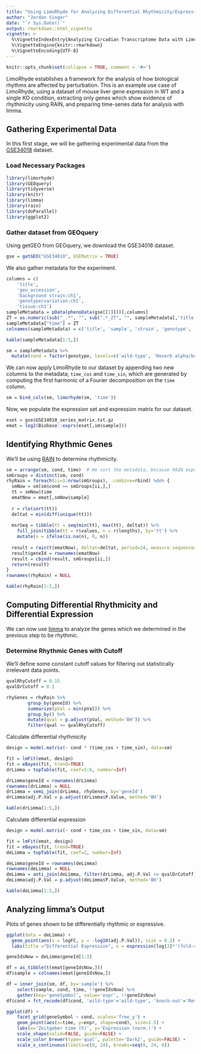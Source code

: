 ```yaml
---
title: "Using LimoRhyde for Analyzing Differential Rhythmicity/Expression"
author: "Jordan Singer"
date: "`r Sys.Date()`"
output: rmarkdown::html_vignette
vignette: >
  %\VignetteIndexEntry{Analyzing Circadian Transcriptome Data with LimoRhyde}
  %\VignetteEngine{knitr::rmarkdown}
  %\VignetteEncoding{UTF-8}
---
```


```r
knitr::opts_chunk$set(collapse = TRUE, comment = '#>')
```

LimoRhyde establishes a framework for the analysis of how biological rhythms are affected by perturbation.  This is an example use case of LimoRhyde, using a dataset of mouse liver gene expression in WT and a single KO condition, extracting only genes which show evidence of rhythmicity using RAIN, and preparing time-series data for analysis with limma.

## Gathering Experimental Data

In this first stage, we will be gathering experimental data from the [GSE34018](https://www.ncbi.nlm.nih.gov/geo/query/acc.cgi?acc=GSE34018) dataset.

### Load Necessary Packages

```r
library(limorhyde)
library(GEOquery)
library(tidyverse)
library(knitr)
library(limma)
library(rain)
library(doParallel)
library(ggplot2)
```

### Gather dataset from GEOquery

Using getGEO from GEOquery, we download the GSE34018 dataset.
```r
gse = getGEO("GSE34018", GSEMatrix = TRUE)
```

We also gather metadata for the experiment.
```r
columns = c(
    'title',
    'geo_accession',
    'background strain:ch1',
    'genotype/variation:ch1',
    'tissue:ch1')
sampleMetadata = pData(phenoData(gse[[1]]))[,columns]
ZT = as.numeric(sub("_.*", "", sub(".*_ZT", "", sampleMetadata[,'title'])))
sampleMetadata["time"] = ZT
colnames(sampleMetadata) = c('title', 'sample', 'strain', 'genotype', 'tissue', 'time')

kable(sampleMetadata[1:5,])
```

```r
sm = sampleMetadata %>%
  mutate(cond = factor(genotype, levels=c('wild-type', 'Reverb alpha/beta DKO')))
```

We can now apply LimoRhyde to our dataset by appending two new columns to the metadata; `time_cos` and `time_sin`, which are generated by computing the first harmonic of a Fourier decomposition on the `time` column.
```r
sm = bind_cols(sm, limorhyde(sm, 'time'))
```

Now, we populate the expression set and expression matrix for our dataset.
```r
eset = gse$GSE34018_series_matrix.txt.gz
emat = log2(Biobase::exprs(eset[,sm$sample]))
```

## Identifying Rhythmic Genes

We'll be using [RAIN](https://bioconductor.org/packages/release/bioc/html/rain.html) to determine rhythmicity.
```r
sm = arrange(sm, cond, time)  # We sort the metadata, because RAIN expects time points to be sorted.
smGroups = distinct(sm, cond)
rhyRain = foreach(ii=1:nrow(smGroups), .combine=rbind) %do% {
  smNow = sm[sm$cond == smGroups[ii,],]
  tt = smNow$time
  ematNow = emat[,smNow$sample]
  
  r = rle(sort(tt))
  deltat = min(diff(unique(tt)))
  
  msrSeq = tibble(tt = seq(min(tt), max(tt), deltat)) %>%
    full_join(tibble(tt = r$values, n = r$lengths), by='tt') %>%
    mutate(n = ifelse(is.na(n), 0, n))
  
  result = rain(t(ematNow), deltat=deltat, period=24, measure.sequence=msrSeq$n)
  result$geneId = rownames(ematNow)
  result = cbind(result, smGroups[ii,])
  return(result)
}
rownames(rhyRain) = NULL
```

```r
kable(rhyRain[1:5,])
```

## Computing Differential Rhythmicity and Differential Expression

We can now use [limma](https://academic.oup.com/nar/article/43/7/e47/2414268) to analyze the genes which we determined in the previous step to be rhythmic.

### Determine Rhythmic Genes with Cutoff
We'll define some constant cutoff values for filtering out statistically irrelevant data points.
```r
qvalRhyCutoff = 0.15
qvalDrCutoff = 0.1
```

```r
rhyGenes = rhyRain %>%
		group_by(geneId) %>%
		summarize(pVal = min(pVal)) %>%
		group_by() %>%
		mutate(qval = p.adjust(pVal, method='BH')) %>%
		filter(qval <= qvalRhyCutoff)
```

Calculate differential rhythmicity
```r
design = model.matrix(~ cond * (time_cos + time_sin), data=sm)

fit = lmFit(emat, design)
fit = eBayes(fit, trend=TRUE)
drLimma = topTable(fit, coef=5:6, number=Inf)

drLimma$geneId = rownames(drLimma)
rownames(drLimma) = NULL
drLimma = semi_join(drLimma, rhyGenes, by='geneId')
drLimma$adj.P.Val = p.adjust(drLimma$P.Value, method='BH')

kable(drLimma[1:5,])
```

Calculate differential expression
```r
design = model.matrix(~ cond + time_cos + time_sin, data=sm)

fit = lmFit(emat, design)
fit = eBayes(fit, trend=TRUE)
deLimma = topTable(fit, coef=2, number=Inf)

deLimma$geneId = rownames(deLimma)
rownames(deLimma) = NULL
deLimma = anti_join(deLimma, filter(drLimma, adj.P.Val <= qvalDrCutoff), by='geneId')
deLimma$adj.P.Val = p.adjust(deLimma$P.Value, method='BH')

kable(deLimma[1:5,])
```

## Analyzing limma's Output

Plots of genes shown to be differentially rhythmic or expressive.
```r
ggplot(data = deLimma) +
  geom_point(aes(x = logFC, y = -log10(adj.P.Val)), size = 0.2) + 
  labs(title ="Differential Expression", x = expression(log[2]*'(fold-change)'), y = expression(-log[10]*'('*q[DE]*')'))
```

```r
geneIdsNow = deLimma$geneId[1:3]

df = as_tibble(t(emat[geneIdsNow,]))
df$sample = colnames(emat[geneIdsNow,])

df = inner_join(sm, df, by='sample') %>%
	select(sample, cond, time, !!geneIdsNow) %>%
	gather(key='geneSymbol', value='expr', !!geneIdsNow)
df$cond = fct_recode(df$cond, 'wild-type'='wild-type', 'knock-out'='Reverb alpha/beta DKO')

ggplot(df) +
	facet_grid(geneSymbol ~ cond, scales='free_y') +
	geom_point(aes(x=time, y=expr, shape=cond), size=1.5) +
	labs(x='Zeitgeber time (h)', y='Expression (norm.)') +
	scale_shape(solid=FALSE, guide=FALSE) +
	scale_color_brewer(type='qual', palette='Dark2', guide=FALSE) +
	scale_x_continuous(limits=c(0, 24), breaks=seq(0, 24, 6))
```
